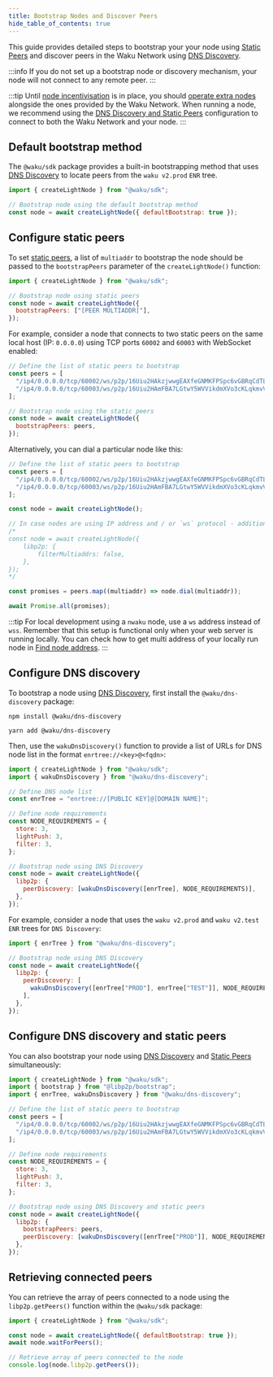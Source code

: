 ```yaml
---
title: Bootstrap Nodes and Discover Peers
hide_table_of_contents: true
---
```



This guide provides detailed steps to bootstrap your your node using [Static Peers](/learn/concepts/static-peers) and discover peers in the Waku Network using [DNS Discovery](/learn/concepts/dns-discovery).

:::info
If you do not set up a bootstrap node or discovery mechanism, your node will not connect to any remote peer.
:::

:::tip
Until [node incentivisation](/learn/research#prevention-of-denial-of-service-dos-and-node-incentivisation) is in place, you should [operate extra nodes](/#run-a-waku-node) alongside the ones provided by the Waku Network. When running a node, we recommend using the [DNS Discovery and Static Peers](#configure-dns-discovery-and-static-peers) configuration to connect to both the Waku Network and your node.
:::

## Default bootstrap method

The `@waku/sdk` package provides a built-in bootstrapping method that uses [DNS Discovery](/learn/concepts/dns-discovery) to locate peers from the `waku v2.prod` `ENR` tree.

```js
import { createLightNode } from "@waku/sdk";

// Bootstrap node using the default bootstrap method
const node = await createLightNode({ defaultBootstrap: true });
```

## Configure static peers

To set [static peers](/learn/concepts/static-peers), a list of `multiaddr` to bootstrap the node should be passed to the `bootstrapPeers` parameter of the `createLightNode()` function:

```js
import { createLightNode } from "@waku/sdk";

// Bootstrap node using static peers
const node = await createLightNode({
  bootstrapPeers: ["[PEER MULTIADDR]"],
});
```

For example, consider a node that connects to two static peers on the same local host (IP: `0.0.0.0`) using TCP ports `60002` and `60003` with WebSocket enabled:

```js
// Define the list of static peers to bootstrap
const peers = [
  "/ip4/0.0.0.0/tcp/60002/ws/p2p/16Uiu2HAkzjwwgEAXfeGNMKFPSpc6vGBRqCdTLG5q3Gmk2v4pQw7H",
  "/ip4/0.0.0.0/tcp/60003/ws/p2p/16Uiu2HAmFBA7LGtwY5WVVikdmXVo3cKLqkmvVtuDu63fe8safeQJ",
];

// Bootstrap node using the static peers
const node = await createLightNode({
  bootstrapPeers: peers,
});
```

Alternatively, you can dial a particular node like this:

```js
// Define the list of static peers to bootstrap
const peers = [
  "/ip4/0.0.0.0/tcp/60002/ws/p2p/16Uiu2HAkzjwwgEAXfeGNMKFPSpc6vGBRqCdTLG5q3Gmk2v4pQw7H",
  "/ip4/0.0.0.0/tcp/60003/ws/p2p/16Uiu2HAmFBA7LGtwY5WVVikdmXVo3cKLqkmvVtuDu63fe8safeQJ",
];

const node = await createLightNode();

// In case nodes are using IP address and / or `ws` protocol - additional configuration is needed:
/*
const node = await createLightNode({
	libp2p: {
		filterMultiaddrs: false,
	},
});
*/

const promises = peers.map((multiaddr) => node.dial(multiaddr));

await Promise.all(promises);
```

:::tip
For local development using a `nwaku` node, use a `ws` address instead of `wss`. Remember that this setup is functional only when your web server is running locally. You can check how to get multi address of your locally run node in [Find node address](/run-node/find-node-address).
:::

## Configure DNS discovery

To bootstrap a node using [DNS Discovery](/learn/concepts/dns-discovery), first install the `@waku/dns-discovery` package:

<Tabs groupId="package-manager">
<TabItem value="npm" label="NPM">

```shell
npm install @waku/dns-discovery
```

</TabItem>
<TabItem value="yarn" label="Yarn">

```shell
yarn add @waku/dns-discovery
```

</TabItem>
</Tabs>

Then, use the `wakuDnsDiscovery()` function to provide a list of URLs for DNS node list in the format `enrtree://<key>@<fqdn>`:

```js
import { createLightNode } from "@waku/sdk";
import { wakuDnsDiscovery } from "@waku/dns-discovery";

// Define DNS node list
const enrTree = "enrtree://[PUBLIC KEY]@[DOMAIN NAME]";

// Define node requirements
const NODE_REQUIREMENTS = {
  store: 3,
  lightPush: 3,
  filter: 3,
};

// Bootstrap node using DNS Discovery
const node = await createLightNode({
  libp2p: {
    peerDiscovery: [wakuDnsDiscovery([enrTree], NODE_REQUIREMENTS)],
  },
});
```

For example, consider a node that uses the `waku v2.prod` and `waku v2.test` `ENR` trees for `DNS Discovery`:

```js
import { enrTree } from "@waku/dns-discovery";

// Bootstrap node using DNS Discovery
const node = await createLightNode({
  libp2p: {
    peerDiscovery: [
      wakuDnsDiscovery([enrTree["PROD"], enrTree["TEST"]], NODE_REQUIREMENTS),
    ],
  },
});
```

## Configure DNS discovery and static peers

You can also bootstrap your node using [DNS Discovery](/learn/concepts/dns-discovery) and [Static Peers](/learn/concepts/static-peers) simultaneously:

```js
import { createLightNode } from "@waku/sdk";
import { bootstrap } from "@libp2p/bootstrap";
import { enrTree, wakuDnsDiscovery } from "@waku/dns-discovery";

// Define the list of static peers to bootstrap
const peers = [
  "/ip4/0.0.0.0/tcp/60002/ws/p2p/16Uiu2HAkzjwwgEAXfeGNMKFPSpc6vGBRqCdTLG5q3Gmk2v4pQw7H",
  "/ip4/0.0.0.0/tcp/60003/ws/p2p/16Uiu2HAmFBA7LGtwY5WVVikdmXVo3cKLqkmvVtuDu63fe8safeQJ",
];

// Define node requirements
const NODE_REQUIREMENTS = {
  store: 3,
  lightPush: 3,
  filter: 3,
};

// Bootstrap node using DNS Discovery and static peers
const node = await createLightNode({
  libp2p: {
    bootstrapPeers: peers,
    peerDiscovery: [wakuDnsDiscovery([enrTree["PROD"]], NODE_REQUIREMENTS)],
  },
});
```

## Retrieving connected peers

You can retrieve the array of peers connected to a node using the `libp2p.getPeers()` function within the `@waku/sdk` package:

```js
import { createLightNode } from "@waku/sdk";

const node = await createLightNode({ defaultBootstrap: true });
await node.waitForPeers();

// Retrieve array of peers connected to the node
console.log(node.libp2p.getPeers());
```

